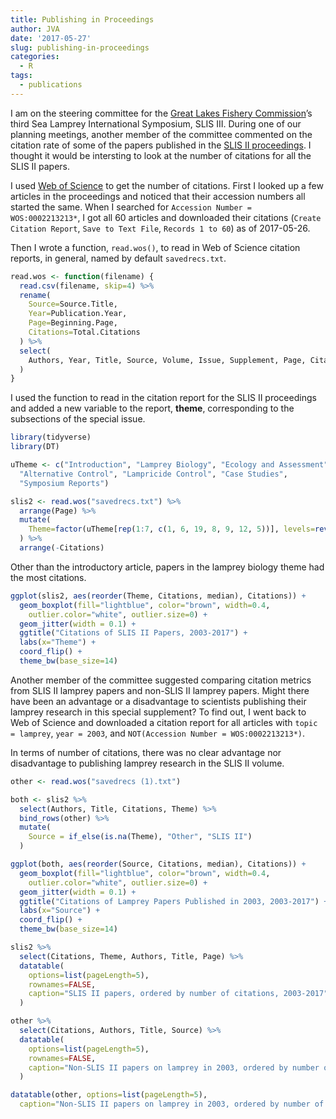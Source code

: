 ```yaml
---
title: Publishing in Proceedings
author: JVA
date: '2017-05-27'
slug: publishing-in-proceedings
categories:
  - R
tags:
  - publications
---
```


I am on the steering committee for the [Great Lakes Fishery Commission](http://www.glfc.org/)'s third Sea Lamprey International Symposium, SLIS III.  During one of our planning meetings, another member of the committee commented on the citation rate of some of the papers published in the [SLIS II proceedings](http://www.sciencedirect.com/science/journal/03801330/29/supp/S1).  I thought it would be intersting to look at the number of citations for all the SLIS II papers.  

I used [Web of Science](https://webofknowledge.com) to get the number of citations.  First I looked up a few articles in the proceedings and noticed that their accession numbers all started the same.  When I searched for `Accession Number = WOS:0002213213*`, I got all 60 articles and downloaded their citations (`Create Citation Report`, `Save to Text File`, `Records 1 to 60`) as of 2017-05-26.

Then I wrote a function, `read.wos()`, to read in Web of Science citation reports, in general, named by default `savedrecs.txt`.

```r
read.wos <- function(filename) {
  read.csv(filename, skip=4) %>%
  rename(
    Source=Source.Title,
    Year=Publication.Year,
    Page=Beginning.Page,
    Citations=Total.Citations
  ) %>%
  select(
    Authors, Year, Title, Source, Volume, Issue, Supplement, Page, Citations 
  )
}
```

I used the function to read in the citation report for the SLIS II proceedings and added a new variable to the report, **theme**, corresponding to the subsections of the special issue.

```r
library(tidyverse)
library(DT)

uTheme <- c("Introduction", "Lamprey Biology", "Ecology and Assessment", 
  "Alternative Control", "Lampricide Control", "Case Studies", 
  "Symposium Reports")

slis2 <- read.wos("savedrecs.txt") %>%
  arrange(Page) %>%
  mutate(
    Theme=factor(uTheme[rep(1:7, c(1, 6, 19, 8, 9, 12, 5))], levels=rev(uTheme))
  ) %>%
  arrange(-Citations)
```

Other than the introductory article, papers in the lamprey biology theme had the most citations.

```r
ggplot(slis2, aes(reorder(Theme, Citations, median), Citations)) +
  geom_boxplot(fill="lightblue", color="brown", width=0.4,
    outlier.color="white", outlier.size=0) +
  geom_jitter(width = 0.1) +
  ggtitle("Citations of SLIS II Papers, 2003-2017") +
  labs(x="Theme") +
  coord_flip() +
  theme_bw(base_size=14)
```

Another member of the committee suggested comparing citation metrics from SLIS II lamprey papers and non-SLIS II lamprey papers.  Might there have been an advantage or a disadvantage to scientists publishing their lamprey research in  this special supplement?  To find out, I went back to Web of Science and downloaded a citation report for all articles with `topic = lamprey`, `year = 2003`, and `NOT(Accession Number = WOS:0002213213*)`.

In terms of number of citations, there was no clear advantage nor disadvantage to publishing lamprey research in the SLIS II volume.

```r
other <- read.wos("savedrecs (1).txt")

both <- slis2 %>%
  select(Authors, Title, Citations, Theme) %>%
  bind_rows(other) %>%
  mutate(
    Source = if_else(is.na(Theme), "Other", "SLIS II")
  )

ggplot(both, aes(reorder(Source, Citations, median), Citations)) +
  geom_boxplot(fill="lightblue", color="brown", width=0.4,
    outlier.color="white", outlier.size=0) +
  geom_jitter(width = 0.1) +
  ggtitle("Citations of Lamprey Papers Published in 2003, 2003-2017") +
  labs(x="Source") +
  coord_flip() +
  theme_bw(base_size=14)
```

```r
slis2 %>%
  select(Citations, Theme, Authors, Title, Page) %>%
  datatable(
    options=list(pageLength=5), 
    rownames=FALSE,
    caption="SLIS II papers, ordered by number of citations, 2003-2017"
  )

other %>%
  select(Citations, Authors, Title, Source) %>%
  datatable(
    options=list(pageLength=5), 
    rownames=FALSE,
    caption="Non-SLIS II papers on lamprey in 2003, ordered by number of citations, 2003-2017"
  )

datatable(other, options=list(pageLength=5),
  caption="Non-SLIS II papers on lamprey in 2003, ordered by number of citations, 2003-2017")
```
